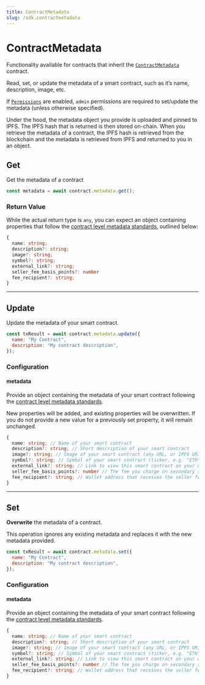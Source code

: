 ```yaml
---
title: ContractMetadata
slug: /sdk.contractmetadata
---
```


# ContractMetadata

Functionality available for contracts that inherit the [`ContractMetadata`](/contracts/ContractMetadata) contract.

Read, set, or update the metadata of a smart contract, such as it&rsquo;s name, description, image, etc.

If [`Permissions`](/typescript/sdk.permissions) are enabled, `admin` permissions are required to set/update the metadata (unless otherwise specified).

Under the hood, the metadata object you provide is uploaded and pinned to IPFS. The IPFS hash that is returned is then stored on-chain.
When you retrieve the metadata of a contract, the IPFS hash is retrieved from the blockchain and the metadata is retrieved from IPFS
and returned to you in an object.

## Get

Get the metadata of a contract

```javascript
const metadata = await contract.metadata.get();
```

### Return Value

While the actual return type is `any`, you can expect an object containing
properties that follow the
[contract level metadata standards](https://docs.opensea.io/docs/contract-level-metadata), outlined below:

```typescript
{
  name: string;
  description?: string;
  image?: string;
  symbol?: string;
  external_link?: string;
  seller_fee_basis_points?: number
  fee_recipient?: string;
}
```

<hr className="divider" />

## Update

Update the metadata of your smart contract.

```javascript
const txResult = await contract.metadata.update({
  name: "My Contract",
  description: "My contract description",
});
```

### Configuration

#### metadata

Provide an object containing the metadata of your smart contract following the
[contract level metadata standards](https://docs.opensea.io/docs/contract-level-metadata).

New properties will be added, and existing properties will be overwritten.
If you do not provide a new value for a previously set property, it will remain unchanged.

```typescript
{
  name: string; // Name of your smart contract
  description?: string; // Short description of your smart contract
  image?: string; // Image of your smart contract (any URL, or IPFS URI)
  symbol?: string; // Symbol of your smart contract (ticker, e.g. "ETH")
  external_link?: string; // Link to view this smart contract on your website
  seller_fee_basis_points?: number // The fee you charge on secondary sales, e.g. 100 = 1% seller fee.
  fee_recipient?: string; // Wallet address that receives the seller fee
}
```

<hr className="divider" />

## Set

**Overwrite** the metadata of a contract.

This operation ignores any existing metadata and replaces it with the new metadata provided.

```javascript
const txResult = await contract.metadata.set({
  name: "My Contract",
  description: "My contract description",
});
```

### Configuration

#### metadata

Provide an object containing the metadata of your smart contract following the
[contract level metadata standards](https://docs.opensea.io/docs/contract-level-metadata).

```typescript
{
  name: string; // Name of your smart contract
  description?: string; // Short description of your smart contract
  image?: string; // Image of your smart contract (any URL, or IPFS URI)
  symbol?: string; // Symbol of your smart contract (ticker, e.g. "ETH")
  external_link?: string; // Link to view this smart contract on your website
  seller_fee_basis_points?: number // The fee you charge on secondary sales, e.g. 100 = 1% seller fee.
  fee_recipient?: string; // Wallet address that receives the seller fee
}
```
